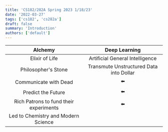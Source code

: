 ```yaml
---
title: 'CS182/282A Spring 2023 1/18/23'
date: '2022-03-27'
tags: ['cs182', 'cs282a']
draft: false
summary: 'Introduction'
authors: ['default']
---
```


|                Alchemy                 |              Deep Learning              |
|:--------------------------------------:|:---------------------------------------:|
|             Elixir of Life             |     Artificial General Intelligence     |
|          Philosopher's Stone           | Transmute Unstructured Data into Dollar |
|         Communicate with Dead          |                   ⬅️                    |
|           Predict the Future           |                   ⬅️                    |
| Rich Patrons to fund their experiments |                   ⬅️                    |
|  Led to Chemistry and Modern Science   |                                         |
